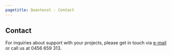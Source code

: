 ```yaml
---
pagetitle: Quantecol - Contact
---
```


## Contact

For inquiries about support with your projects, please get in touch via [e-mail](mailto:matt@quantecol.com.au) or call us at 0456 659 313.